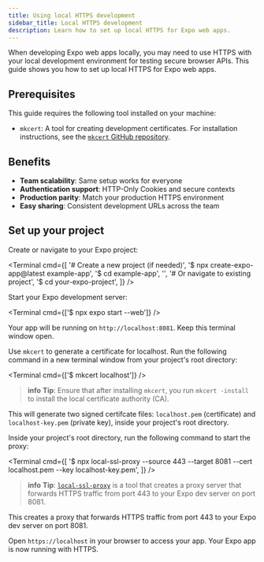 ```yaml
---
title: Using local HTTPS development
sidebar_title: Local HTTPS development
description: Learn how to set up local HTTPS for Expo web apps.
---
```



When developing Expo web apps locally, you may need to use HTTPS with your local development environment for testing secure browser APIs. This guide shows you how to set up local HTTPS for Expo web apps.

## Prerequisites

This guide requires the following tool installed on your machine:

- `mkcert`: A tool for creating development certificates. For installation instructions, see the [`mkcert` GitHub repository](https://github.com/FiloSottile/mkcert#installation).

## Benefits

- **Team scalability**: Same setup works for everyone
- **Authentication support**: HTTP-Only Cookies and secure contexts
- **Production parity**: Match your production HTTPS environment
- **Easy sharing**: Consistent development URLs across the team

## Set up your project

<Step label="1">

Create or navigate to your Expo project:

<Terminal
  cmd={[
    '# Create a new project (if needed)',
    '$ npx create-expo-app@latest example-app',
    '$ cd example-app',
    '',
    '# Or navigate to existing project',
    '$ cd your-expo-project',
  ]}
/>

</Step>

<Step label="2">

Start your Expo development server:

<Terminal cmd={['$ npx expo start --web']} />

Your app will be running on `http://localhost:8081`. Keep this terminal window open.

</Step>

<Step label="3">

Use `mkcert` to generate a certificate for localhost. Run the following command in a new terminal window from your project's root directory:

<Terminal cmd={['$ mkcert localhost']} />

> **info** **Tip**: Ensure that after installing `mkcert`, you run `mkcert -install` to install the local certificate authority (CA).

This will generate two signed certifcate files: `localhost.pem` (certificate) and `localhost-key.pem` (private key), inside your project's root directory.

</Step>

<Step label="4">

Inside your project's root directory, run the following command to start the proxy:

<Terminal
  cmd={[
    '$ npx local-ssl-proxy --source 443 --target 8081 --cert localhost.pem --key localhost-key.pem',
  ]}
/>

> **info** **Tip**: [`local-ssl-proxy`](https://github.com/cameronhunter/local-ssl-proxy) is a tool that creates a proxy server that forwards HTTPS traffic from port 443 to your Expo dev server on port 8081.

This creates a proxy that forwards HTTPS traffic from port 443 to your Expo dev server on port 8081.

</Step>

<Step label="5">

Open `https://localhost` in your browser to access your app. Your Expo app is now running with HTTPS.

</Step>

